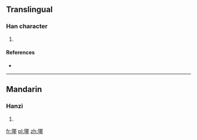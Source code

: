 ==Translingual==

===Han character===
{{Han char|rn=96|rad=玉|as=09|sn=13|four=|canj=MGSJL}}

# {{defn|Han|sort=玉09}}

====References====
* {{Han ref|kx=0738.020|dkj=21124|dj=1148.220|hdz=21120.050|uh=7458|ud=29784}}

----

==Mandarin==

===Hanzi===
{{cmn-hanzi|pin=[[yé]] ([[ye2]]), [[yǐng]] ([[ying3]])|wg=yeh<sup>2</sup>, ying<sup>3</sup>}}

# {{defn|lang=cmn|sort=玉09}}

[[fr:瑘]]
[[pl:瑘]]
[[zh:瑘]]